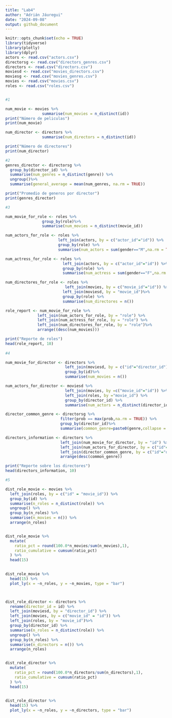 ```yaml
---
title: "Lab4"
author: "Adrián Jáuregui"
date: "2024-09-08"
output: github_document
---
```


```r
knitr::opts_chunk$set(echo = TRUE)
library(tidyverse)
library(plotly)
library(dplyr)
actors <- read.csv("actors.csv")
directorsg <- read.csv("directors_genres.csv")
directors <- read.csv("directors.csv")
moviesd <- read.csv("movies_directors.csv")
moviesg <- read.csv("movies_genres.csv")
movies <- read.csv("movies.csv")
roles <- read.csv("roles.csv")


#1

num_movie <- movies %>%
                summarise(num_movies = n_distinct(id))
print("Número de peliculas")
print(num_movie)

num_director <- directors %>%
                summarise(num_directors = n_distinct(id))

print("Número de directores")
print(num_director)

#2
genres_director <- directorsg %>%
  group_by(director_id) %>%
  summarise(num_genres = n_distinct(genre)) %>%
  ungroup()%>%
  summarise(general_average = mean(num_genres, na.rm = TRUE))

print("Promedio de generos por director")
print(genres_director)

#3

num_movie_for_role <- roles %>%
                group_by(role)%>%
                summarise(num_movies = n_distinct(movie_id)) 

num_actors_for_role <- roles %>%
                       left_join(actors, by = c("actor_id"="id")) %>%
                       group_by(role) %>%
                       summarise(num_actors = sum(gender=="M",na.rm = TRUE))

num_actress_for_role <- roles %>%
                         left_join(actors, by = c("actor_id"="id")) %>%
                         group_by(role) %>%
                         summarise(num_actress = sum(gender=="F",na.rm = TRUE))

num_directores_for_role <- roles %>%
                          left_join(movies, by = c("movie_id"="id")) %>%
                         left_join(moviesd, by = "movie_id")%>%
                         group_by(role) %>%
                         summarise(num_directores = n())

role_report <- num_movie_for_role %>%
              left_join(num_actors_for_role, by = "role") %>%
              left_join(num_actress_for_role, by = "role") %>%
              left_join(num_directores_for_role, by = "role")%>%
              arrange((desc(num_movies)))

print("Reporte de roles")
head(role_report, 10)
  
#4

num_movie_for_director <- directors %>%
                          left_join(moviesd, by = c("id"="director_id")) %>%
                          group_by(id)%>%
                          summarise(num_movies = n())

num_actors_for_director <- moviesd %>%
                          left_join(movies, by =c("movie_id"="id")) %>%
                          left_join(roles, by ="movie_id") %>%
                          group_by(director_id) %>%
                          summarise(num_actors = n_distinct(director_id,actor_id))

director_common_genre <- directorsg %>%
                        filter(prob == max(prob,na.rm = TRUE)) %>%
                        group_by(director_id)%>%
                        summarise(common_genre=paste0(genre,collapse = " "))

directors_information <- directors %>%
                        left_join(num_movie_for_director, by = "id") %>%
                        left_join(num_actors_for_director, by = c("id"="director_id")) %>%
                        left_join(director_common_genre, by = c("id"="director_id")) %>%
                        arrange(desc(common_genre))

print("Reporte sobre los directores")
head(directors_information, 10)

#5 

dist_role_movie <- movies %>% 
  left_join(roles, by = c("id" = "movie_id")) %>%
  group_by(id) %>%
  summarise(n_roles = n_distinct(role)) %>% 
  ungroup() %>%
  group_by(n_roles) %>%
  summarise(n_movies = n()) %>% 
  arrange(n_roles)


dist_role_movie %>% 
  mutate(
    ratio_pct = round(100.0*n_movies/sum(n_movies),1),
    ratio_cumulative = cumsum(ratio_pct)
  ) %>% 
  head(15)
  

dist_role_movie %>% 
  head(15) %>% 
  plot_ly(x = ~n_roles, y = ~n_movies, type = "bar")



dist_role_director <- directors %>% 
  rename(director_id = id) %>%
  left_join(moviesd, by = "director_id") %>%
  left_join(movies, by = c("movie_id" = "id")) %>%
  left_join(roles, by = "movie_id")%>%
  group_by(director_id) %>%
  summarise(n_roles = n_distinct(role)) %>% 
  ungroup() %>%
  group_by(n_roles) %>%
  summarise(n_directors = n()) %>% 
  arrange(n_roles)


dist_role_director %>% 
  mutate(
    ratio_pct = round(100.0*n_directors/sum(n_directors),1),
    ratio_cumulative = cumsum(ratio_pct)
  ) %>% 
  head(15)
  

dist_role_director %>% 
  head(15) %>% 
  plot_ly(x = ~n_roles, y = ~n_directors, type = "bar")
```


